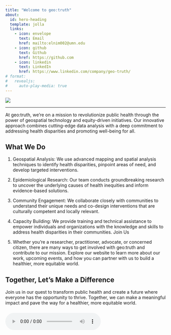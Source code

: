 ```yaml
---
title: "Welcome to geo:truth"
about:
  id: hero-heading
  template: jolla
  links:
    - icon: envelope
      text: Email
      href: mailto:elnim002@umn.edu
    - icon: github
      text: Github
      href: https://github.com
    - icon: linkedin
      text: LinkedIn
      href: https://www.linkedin.com/company/geo-truth/
# format: 
#   revealjs:
#     auto-play-media: true
---
```


::: {#hero-heading}
:::

![](images/g-02.gif){fig-align="center"}

------------------------------------------------------------------------

At geo:truth, we're on a mission to revolutionize public health through the power of geospatial technology and equity-driven initiatives. Our innovative approach combines cutting-edge data analysis with a deep commitment to addressing health disparities and promoting well-being for all.

## What We Do

1.  Geospatial Analysis: We use advanced mapping and spatial analysis techniques to identify health disparities, pinpoint areas of need, and develop targeted interventions.

2.  Epidemiological Research: Our team conducts groundbreaking research to uncover the underlying causes of health inequities and inform evidence-based solutions.

3.  Community Engagement: We collaborate closely with communities to understand their unique needs and co-design interventions that are culturally competent and locally relevant.

4.  Capacity Building: We provide training and technical assistance to empower individuals and organizations with the knowledge and skills to address health disparities in their communities. Join Us

5.  Whether you're a researcher, practitioner, advocate, or concerned citizen, there are many ways to get involved with geo:truth and contribute to our mission. Explore our website to learn more about our work, upcoming events, and how you can partner with us to build a healthier, more equitable world.

## Together, Let's Make a Difference

Join us in our quest to transform public health and create a future where everyone has the opportunity to thrive. Together, we can make a meaningful impact and pave the way for a healthier, more equitable world.

### 

<audio controls autoplay loop>

<source src="videoendsky.mp4" type="audio/mpeg">

Your browser does not support the audio tag.</audio>
